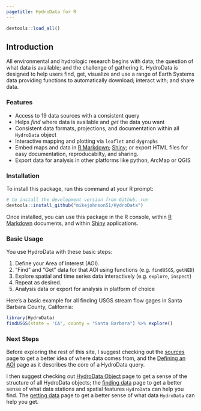```yaml
---
pagetitle: HydroData for R
---
```


```r
devtools::load_all()
```

## Introduction

All environmental and hydrologic research begins with data; the question of what data is available; and the challenge of gathering it. HydroData is designed to help users find, get, visualize and use a range of Earth Systems data providing functions to automatically download; interact with; and share data.

### Features

* Access to 19 data sources with a consistent query
* Helps *find* where data is available and  *get* the data you want
* Consistent data formats, projections, and documentation within all `HydroData` object
* Interactive mapping and plotting via `leaflet` and `dygraphs`
* Embed maps and data in [R Markdown](http://rmarkdown.rstudio.com/); [Shiny](http://shiny.rstudio.com/); or export HTML files for easy documentation, reproducabilty, and sharing.
* Export data for analysis in other platforms like python, ArcMap or QGIS

### Installation

To install this package, run this command at your R prompt:

```r
# to install the development version from Github, run
devtools::install_github("mikejohnson51/HydroData")
```

Once installed, you can use this package in the R console, within [R Markdown](http://rmarkdown.rstudio.com/) documents, and within [Shiny](http://shiny.rstudio.com/) applications.

### Basic Usage

You use HydroData with these basic steps:

1. Define your Area of Interest (AOI).
2. "Find" and "Get" data for that AOI using functions (e.g. `findUSGS`, `getNED`)
3. Explore spatial and time series data interactively (e.g. `explore`, `inspect`)
4. Repeat as desired.
5. Analysis data or export for analysis in platform of choice

Here's a basic example for all finding USGS stream flow gages in Santa Barbara County, California:

```r
library(HydroData)
findUSGS(state = 'CA', county = "Santa Barbara") %>% explore()
```

### Next Steps

Before exploring the rest of this site, I suggest checking out the [sources](sources.html) page to get a better idea of where data comes from, and the [Defining an AOI](aoi.html) page as it describes the core of a HydroData query. 

I then suggest checking out [HydroData Object](hydrodata.html) page to get a sense of the structure of all HydroData objects; the [finding data](find.html) page to get a better sense of what data stations and spatial features `HydroData` can help you find. The [getting data](get.html) page to get a better sense of what data `HydroData` can help you get.

